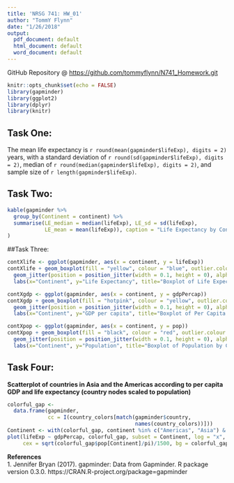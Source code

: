 ```yaml
---
title: 'NRSG 741: HW_01'
author: "TommY Flynn"
date: "1/26/2018"
output:
  pdf_document: default
  html_document: default
  word_document: default
---
```

GitHub Repository @ [https://github.com/tommyflynn/N741_Homework.git](https://github.com/tommyflynn/N741_Homework.git)
```r
knitr::opts_chunk$set(echo = FALSE)
library(gapminder)
library(ggplot2)
library(dplyr)
library(knitr)
```
## Task One:
The mean life expectancy is `r round(mean(gapminder$lifeExp), digits = 2)` years,
with a standard deviation of `r round(sd(gapminder$lifeExp), digits = 2)`, median of `r round(median(gapminder$lifeExp), digits = 2)`, and sample size of `r length(gapminder$lifeExp)`.


## Task Two:
```r
kable(gapminder %>% 
  group_by(Continent = continent) %>%
  summarise(LE_median = median(lifeExp), LE_sd = sd(lifeExp), 
            LE_mean = mean(lifeExp)), caption = "Life Expectancy by Continent: Summary Statistics"
)
```

##Task Three:  
```r
contXlife <- ggplot(gapminder, aes(x = continent, y = lifeExp))
contXlife + geom_boxplot(fill = "yellow", colour = "blue", outlier.colour = "hotpink") +
  geom_jitter(position = position_jitter(width = 0.1, height = 0), alpha = 1/4) + 
  labs(x="Continent", y="Life Expectancy", title="Boxplot of Life Expectancy by Continent")
```
  
```r
contXgdp <- ggplot(gapminder, aes(x = continent, y = gdpPercap))
contXgdp + geom_boxplot(fill = "hotpink", colour = "yellow", outlier.colour = "blue") +
  geom_jitter(position = position_jitter(width = 0.1, height = 0), alpha = 1/4) + 
  labs(x="Continent", y="GDP per capita", title="Boxplot of Per Capita GDP by Continent")
```
    
```r
contXpop <- ggplot(gapminder, aes(x = continent, y = pop)) 
contXpop + geom_boxplot(fill = "black", colour = "red", outlier.colour = "yellow") +
  geom_jitter(position = position_jitter(width = 0.1, height = 0), alpha = 1/4) + 
  labs(x="Continent", y="Population", title="Boxplot of Population by Continent")

```
 
## Task Four:  
**Scatterplot of countries in Asia and the Americas according to per capita GDP and life expectancy (country nodes scaled to population)**  
```r
colorful_gap <-
  data.frame(gapminder,
             cc = I(country_colors[match(gapminder$country,
                                         names(country_colors))]))
Continent <- with(colorful_gap, continent %in% c("Americas", "Asia") & year == 1992)
plot(lifeExp ~ gdpPercap, colorful_gap, subset = Continent, log = "x", pch = 21, 
     cex = sqrt(colorful_gap$pop[Continent]/pi)/1500, bg = colorful_gap$cc[Continent])
```  


**References**    
1. Jennifer Bryan (2017). gapminder: Data from Gapminder. R package version 0.3.0.
https://CRAN.R-project.org/package=gapminder